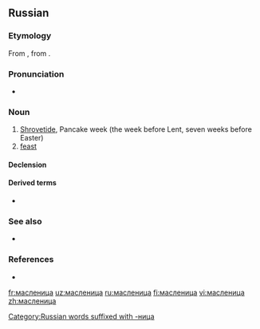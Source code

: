 ==Russian==

===Etymology===
From {{inh|ru|sla-pro|*maslěnica}}, from {{affix|sla-pro|*maslěnъjь|*-ica|nocat=1}}.

===Pronunciation===
* {{ru-IPA|ма́сленица}}

===Noun===
{{ru-noun+|ма́сленица}}

# [[Shrovetide]], Pancake week (the week before Lent, seven weeks before Easter)
# [[feast]]
#: {{ru-ux|не [[житьё]], а масленица|a [[bed of roses]]; living [[high on the hog]]|inline=y}}
#: {{ru-ux|не всё коту масленица, придёт и [[великий пост]]|good things don’t last forever (after dinner comes the reckoning)|inline=y}}

====Declension====
{{ru-noun-table|ма́сленица}}

====Derived terms====
* {{l|ru|ма́сленичный}}

===See also===
* {{l|ru|блин}}

===References===
* {{R:sla:ESSJa|recons=*maslěnica|vol=17|page-left=222|page-right=223|page=223}}

[[Category:Russian words suffixed with -ница]]

[[fr:масленица]]
[[uz:масленица]]
[[ru:масленица]]
[[fi:масленица]]
[[vi:масленица]]
[[zh:масленица]]